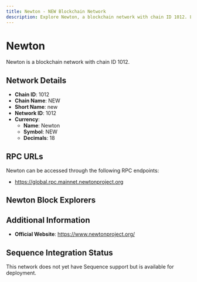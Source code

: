 ```yaml
--- 
title: Newton - NEW Blockchain Network
description: Explore Newton, a blockchain network with chain ID 1012. Learn about its native currency, Newton, and how to interact with the network.
---
```


# Newton

Newton is a blockchain network with chain ID 1012.

## Network Details

- **Chain ID**: 1012
- **Chain Name**: NEW
- **Short Name**: new
- **Network ID**: 1012
- **Currency**: 
  - **Name**: Newton
  - **Symbol**: NEW
  - **Decimals**: 18

## RPC URLs

Newton can be accessed through the following RPC endpoints:

- https://global.rpc.mainnet.newtonproject.org

## Newton Block Explorers



## Additional Information

- **Official Website**: https://www.newtonproject.org/

## Sequence Integration Status

This network does not yet have Sequence support but is available for deployment.
